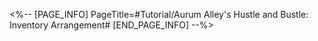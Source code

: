 <%-- [PAGE_INFO]
PageTitle=#Tutorial/Aurum Alley's Hustle and Bustle: Inventory Arrangement#
[END_PAGE_INFO] --%>
{{Tutorial
|sort      = 801103
|title     = Aurum Alley's Hustle and Bustle: Inventory Arrangement
|subtitle  = 
|type      = 
|about     = 
|image1    = Tutorial Aurum Alley's Hustle and Bustle Inventory Arrangement 1.png{{subst:void|<!--$UPLOAD:<<SpriteOutput/TutorialPic/TutorialPage_801103.png>-<Tutorial Aurum Alley's Hustle and Bustle Inventory Arrangement 1.png>-<Tutorial Files>>-->}}
|text1     = {{Color|h|nobold=1|Specific types of goods only fit in specific types of Placement Spots}}. Profit from a single inventory arrangement can be increased by skillfully overlaying goods on top of each other
}}